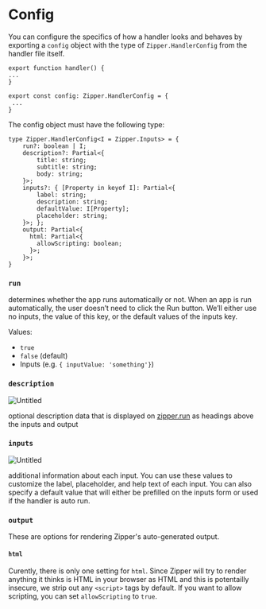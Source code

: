 # **Config**

You can configure the specifics of how a handler looks and behaves by exporting a `config` object with the type of `Zipper.HandlerConfig` from the handler file itself.

```tsx
export function handler() {
...
}

export const config: Zipper.HandlerConfig = {
 ...
}
```

The config object must have the following type:

```tsx
type Zipper.HandlerConfig<I = Zipper.Inputs> = {
    run?: boolean | I;
    description?: Partial<{
        title: string;
        subtitle: string;
        body: string;
    }>;
    inputs?: { [Property in keyof I]: Partial<{
        label: string;
        description: string;
        defaultValue: I[Property];
        placeholder: string;
    }>; };
    output: Partial<{
      html: Partial<{
        allowScripting: boolean;
      }>;
    }>;
}
```

### `run`

determines whether the app runs automatically or not. When an app is run automatically, the user doesn’t need to click the Run button. We’ll either use no inputs, the value of this key, or the default values of the inputs key.

Values:

- `true`
- `false` (default)
- Inputs (e.g. `{ inputValue: 'something'}`)

### `description`

![Untitled](public/images/Untitled%206.png)

optional description data that is displayed on [zipper.run](http://zipper.run) as headings above the inputs and output

### `inputs`

![Untitled](public/images/Untitled%207.png)

additional information about each input. You can use these values to customize the label, placeholder, and help text of each input. You can also specify a default value that will either be prefilled on the inputs form or used if the handler is auto run.

### `output`

These are options for rendering Zipper's auto-generated output.

#### `html`

Curently, there is only one setting for `html`. Since Zipper will try to render anything it thinks is HTML in your browser as HTML and this is potentailly insecure, we strip out any `<script>` tags by default. If you want to allow scripting, you can set `allowScripting` to `true`.
